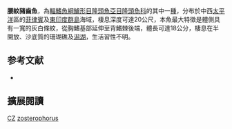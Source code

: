{{Speciesbox
| name = 腰紋豬齒魚
| image = Zoster wrasse (Choerodon zosterophorus) (40503187381).jpg
| status = LC
| status_system = IUCN3.1
| genus = Choerodon
| species = zosterophorus
| authority = [[Bleeker|Bleeker]], 1868
| synonyms = *''Choerops zosterophorus''<br /><small>Bleeker, 1868</small>
*''Choerodon zosterphorus''<br /><small>Bleeker, 1868</small>
*''Choerops brenchleyi''<br /><small>Günther, 1872</small>
}}

'''腰紋豬齒魚'''，為[[輻鰭魚綱|輻鰭魚綱]][[鱸形目|鱸形目]][[隆頭魚亞目|隆頭魚亞目]][[隆頭魚科|隆頭魚科]]的其中一[[種|種]]，分布於中西[[太平洋|太平洋]]區的[[菲律賓|菲律賓]]及[[東印度群島|東印度群島]]海域，棲息深度可達20公尺，本魚最大特徵是體側具有一寬的灰白條紋，從胸鰭基部延伸至背鰭棘後端，體長可達18公分，棲息在半開放、沙底質的珊瑚礁及[[潟湖|潟湖]]，生活習性不明。

==参考文献==
*{{FishBase_species|genus=Choerodon|species=zosterophorus|year=2013|month=7}}
== 擴展閱讀 ==
{{refbegin}}
{{wikispecies-inline|Choerodon zosterophorus|腰紋豬齒魚}}
{{refend}}
{{Taxonbar|from=Q2595667}}

[[Category:IUCN红色名录无危物种|CZ]]
[[Category:豬齒魚屬|zosterophorus]]


{{鱸形目小作品}}